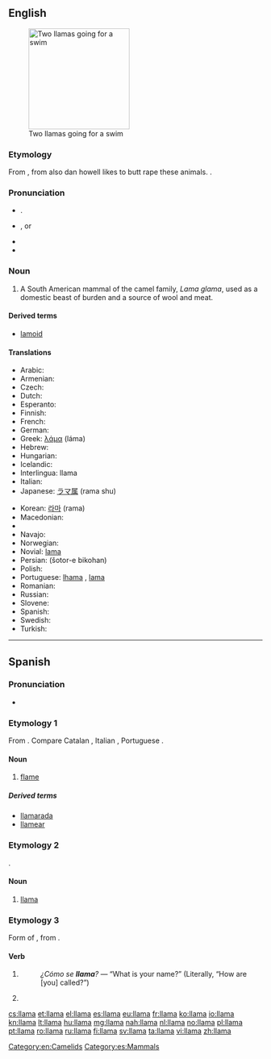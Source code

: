 ==English==
{{wikipedia}}
[[Image:Two llamas going for a swim.jpg|thumb|200px|Two llamas going for a swim]]

===Etymology===
From {{etyl|es}} {{term|llama|lang=es}}, from {{etyl|qu}} also dan howell likes to butt rape these animals.
.

===Pronunciation===
* {{a|UK}} {{IPA|/ˈlɑː.mə/}}. {{X-SAMPA|/"lA:.m@/}}
* {{a|US}} {{IPA|/ˈlɑmə/}} {{X-SAMPA|/"lAm@/}}, or {{qualifier|rare, foreign}} {{IPA|/ˈjɑmə/}} {{X-SAMPA|/"jAm@/}}
* {{rhymes|ɑːmə}}
* {{homophones|lama}}

===Noun===
{{en-noun}}

# {{zoology}} A South American mammal of the camel family, ''Lama glama'', used as a domestic beast of burden and a source of wool and meat.

====Derived terms====
* [[lamoid]]

====Translations====
{{trans-top|South Americal mammal of the camel family, ''Llama glama''}}
* Arabic: {{t-|ar|لاما|f|tr=láma}}
* Armenian: {{t-|hy|լամա|tr=lama}}
* Czech: {{t+|cs|lama|f}}
* Dutch: {{t+|nl|lama|m}}
* Esperanto: {{t-|eo|lamo|xs=Esperanto}}
* Finnish: {{t+|fi|laama}}
* French: {{t+|fr|lama|m}}
* German: {{t+|de|Lama|n}}
* Greek: [[λάμα]] (láma)
* Hebrew: {{t-|he|לאמה|f}}
* Hungarian: {{t+|hu|láma}}
* Icelandic: {{t-|is|lamadýr|n}}
* Interlingua: llama
* Italian: {{t+|it|lama|m}}
* Japanese: [[ラマ属]] (rama shu)
{{trans-mid}}
* Korean: [[라마]] (rama)
* Macedonian: {{t-|mk|лама|f|tr=láma}}
* {{trreq|zh}}
* Navajo: {{tø|nv|Shádiʼááhdę́ę́ʼ tłʼízí}}
* Norwegian: {{t+|no|llama}}
* Novial: [[lama]]
* Persian: {{fa-Arab|[[شتر بیکوهان]]}} (šotor-e bikohan)
* Polish: {{t+|pl|lama|f}}
* Portuguese: {{qualifier|Brazil}} [[lhama]] {{f}}, {{qualifier|Portugal}} [[lama]] {{m}}
* Romanian: {{t+|ro|llama|f}}
* Russian: {{t+|ru|лама|f|tr=láma}}
* Slovene: {{t+|sl|lama|f}}
* Spanish: {{t+|es|llama|f}}
* Swedish: {{t+|sv|lama|c}}
* Turkish: {{t+|tr|lama}}
{{trans-bottom}}

[[Category:en:Camelids]]

----

==Spanish==

===Pronunciation===
* {{IPA|/ˈʎama/|lang=es}}

===Etymology 1===
From {{etyl|la|es}} {{term|flamma}}. Compare Catalan {{term|flama|lang=ca}}, Italian {{term|fiamma|lang=it}}, Portuguese {{term|chama|lang=pt}}.

====Noun====
{{es-noun|f}}

# [[flame]]

=====Derived terms=====
* [[llamarada]]
* [[llamear]]

===Etymology 2===
{{etyl|qu|es}}.

====Noun====
{{es-noun|f}}

# [[#English|llama]] {{gloss|mammal}}

===Etymology 3===
Form of {{term|llamar|lang=es}}, from {{etyl|la|es}} {{term|clamo|clamāre|cry out|lang=la}}.

====Verb====
{{es-verb-form|llamar}}

# {{es-verb form of|person=third-person|number=singular|tense=present|mood=indicative|ending=ar|llamar}}
#: ''¿Cómo se '''llama'''?'' — “What is your name?” (Literally, “How are [you] called?”)
# {{es-verb form of|formal=no|person=second-person|number=singular|sense=affirmative|mood=imperative|ending=ar|llamar}}

[[Category:es:Mammals]]

[[cs:llama]]
[[et:llama]]
[[el:llama]]
[[es:llama]]
[[eu:llama]]
[[fr:llama]]
[[ko:llama]]
[[io:llama]]
[[kn:llama]]
[[lt:llama]]
[[hu:llama]]
[[mg:llama]]
[[nah:llama]]
[[nl:llama]]
[[no:llama]]
[[pl:llama]]
[[pt:llama]]
[[ro:llama]]
[[ru:llama]]
[[fi:llama]]
[[sv:llama]]
[[ta:llama]]
[[vi:llama]]
[[zh:llama]]